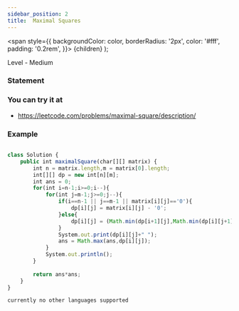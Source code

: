 ```yaml
---
sidebar_position: 2
title:  Maximal Squares
---
```



  <span
    style={{
      backgroundColor: color,
      borderRadius: '2px',
      color: '#fff',
      padding: '0.2rem',
    }}>
    {children}
  </span>
);

Level - <Highlight color="#fece2f">Medium</Highlight>

### Statement

> 

### You can try it at

- https://leetcode.com/problems/maximal-square/description/

### Example

<Tabs>
<TabItem value="java" label="Java">

```js

class Solution {
    public int maximalSquare(char[][] matrix) {
        int n = matrix.length,m = matrix[0].length;
        int[][] dp = new int[n][m];
        int ans = 0;
        for(int i=n-1;i>=0;i--){
            for(int j=m-1;j>=0;j--){
                if(i==n-1 || j==m-1 || matrix[i][j]=='0'){
                    dp[i][j] = matrix[i][j] - '0';
                }else{
                    dp[i][j] = (Math.min(dp[i+1][j],Math.min(dp[i][j+1],dp[i+1][j+1])) + 1);
                }
                System.out.print(dp[i][j]+" ");
                ans = Math.max(ans,dp[i][j]);
            }
            System.out.println();
        }
        
        return ans*ans;
    }
}
```

</TabItem>

<TabItem value="other" label="Other">

```
currently no other languages supported
```

</TabItem>

</Tabs>